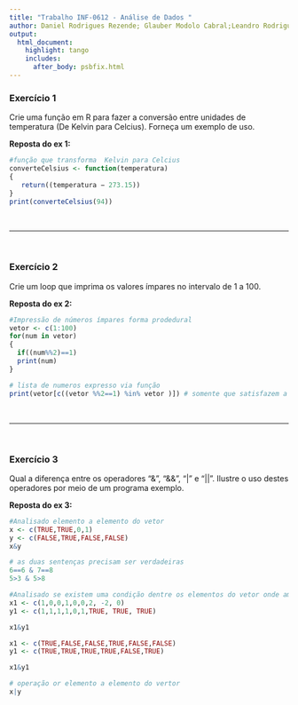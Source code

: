 ```yaml
---
title: "Trabalho INF-0612 - Análise de Dados "
author: Daniel Rodrigues Rezende; Glauber Modolo Cabral;Leandro Rodrigues da Silva Souza; Luiz Antonio Falaguasta Barbosa 
output:
  html_document:
    highlight: tango
    includes:
      after_body: psbfix.html
---
```


### Exercício 1
Crie uma função em R para fazer a conversão entre unidades de temperatura (De Kelvin para Celcius). Forneça um exemplo de uso. 

**Reposta do ex 1:**

```R
#função que transforma  Kelvin para Celcius
converteCelsius <- function(temperatura)
{
   return((temperatura − 273.15)) 
}
print(converteCelsius(94))
```


\

***

\

### Exercício 2
Crie um loop que imprima os valores ímpares no intervalo de 1 a 100.

**Reposta do ex 2:**
```R

#Impressão de números ímpares forma prodedural
vetor <- c(1:100)
for(num in vetor)
{
  if((num%%2)==1)
  print(num)
}

# lista de numeros expresso via função  
print(vetor[c((vetor %%2==1) %in% vetor )]) # somente que satisfazem a

```

\

***

\

### Exercício 3
Qual a diferença entre os operadores “&”, “&&”, “|” e “||”. Ilustre o uso destes operadores por meio de um programa exemplo.

**Reposta do ex 3:**

```r

#Analisado elemento a elemento do vetor 
x <- c(TRUE,TRUE,0,1)
y <- c(FALSE,TRUE,FALSE,FALSE)
x&y

# as duas sentenças precisam ser verdadeiras
6==6 & 7==8
5>3 & 5>8

#Analisado se existem uma condição dentre os elementos do vetor onde ambas sejam verdadeiras, sendo que qualquer numero diferente de 0 é considerado verdadeiro
x1 <- c(1,0,0,1,0,0,2, -2, 0)
y1 <- c(1,1,1,1,0,1,TRUE, TRUE, TRUE)

x1&y1

x1 <- c(TRUE,FALSE,FALSE,TRUE,FALSE,FALSE)
y1 <- c(TRUE,TRUE,TRUE,TRUE,FALSE,TRUE)

x1&y1

# operação or elemento a elemento do vertor
x|y


```